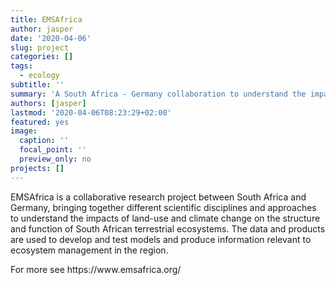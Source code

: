 ```yaml
---
title: EMSAfrica
author: jasper
date: '2020-04-06'
slug: project
categories: []
tags:
  - ecology
subtitle: ''
summary: 'A South Africa - Germany collaboration to understand the impacts of land-use and climate change on South African terrestrial ecosystems'
authors: [jasper]
lastmod: '2020-04-06T08:23:29+02:00'
featured: yes
image:
  caption: ''
  focal_point: ''
  preview_only: no
projects: []
---
```


EMSAfrica is a collaborative research project between South Africa and Germany, bringing together different scientific disciplines and approaches to understand the impacts of land-use and climate change on the structure and function of South African terrestrial ecosystems. The data and products are used to develop and test models and produce information relevant to ecosystem management in the region.

For more see https://www.emsafrica.org/
